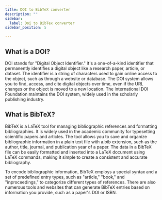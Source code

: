 ```yaml
---
title: DOI to BibTeX converter
description: ""
sidebar:
  label: Doi to BibTex converter
sidebar_position: 5

---
```





## What is a DOI?

DOI stands for "Digital Object Identifier." It's a one-of-a-kind identifier that permanently identifies a digital object like a research paper, article, or dataset. The identifier is a string of characters used to gain online access to the object, such as through a website or database. The DOI system allows you to find, access, and cite digital objects over time, even if the URL changes or the object is moved to a new location. The International DOI Foundation maintains the DOI system, widely used in the scholarly publishing industry.


<CiteDrive />

## What is BibTeX?

BibTeX is a LaTeX tool for managing bibliographic references and formatting bibliographies. It is widely used in the academic community for typesetting scientific papers and articles. The tool allows you to save and organize bibliographic information in a plain text file with a.bib extension, such as the author, title, journal, and publication year of a paper. The data in a BibTeX file can be easily formatted and inserted into a LaTeX document using LaTeX commands, making it simple to create a consistent and accurate bibliography.

To encode bibliographic information, BibTeX employs a special syntax and a set of predefined entry types, such as "article," "book," and "inproceedings," to categorize different types of references. There are also numerous tools and websites that can generate BibTeX entries based on information you provide, such as a paper's DOI or ISBN.